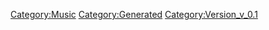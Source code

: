 {{Music
 |Name=WANNA BE AN ANGEL
 |ID=146
 |Cov=147
 |Cd=33
 |Nam=140
 |Div=140
 |Ma=2
 |SerieId=5
 |SerieLogoId=10
 |WavId=147
 |VariationId=0
 |Dsc=140
 |Strt=10
 |ValkyrieBattle=1
 |ValkyrieIntro=1
 |ValkyrieIntroSky=1
 |DivaSolo=1
 |DivaMulti=1
 |Exp=2
 |OfficialName=WANNA BE AN ANGEL
 |VocalName=新居昭乃
 |Description=作品：マクロスプラス<br /><br />歌手：新居昭乃<br /><br />作詞：Gabriela Robin<br />作曲：菅野よう子
 |StoryTitle=
 |StoryDesc=
 |BuyURL=https://recochoku.jp/song/S20139679/single?ds=1004680085
 |BannerId=0
 |AnmStoreURL=
}}
[[Category:Music]]
[[Category:Generated]]
[[Category:Version_v_0.1]]
